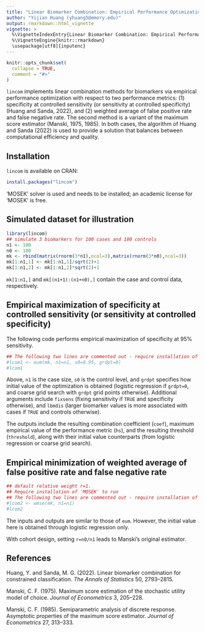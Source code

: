 ```yaml
---
title: "Linear Biomarker Combination: Empirical Performance Optimization"
author: "Yijian Huang (yhuang5@emory.edu)"
output: rmarkdown::html_vignette
vignette: >
  %\VignetteIndexEntry{Linear Biomarker Combination: Empirical Performance Optimization}
  %\VignetteEngine{knitr::rmarkdown}
  \usepackage[utf8]{inputenc}
---
```


```r
knitr::opts_chunk$set(
  collapse = TRUE,
  comment = "#>"
)
```

`lincom` implements linear combination methods for biomarkers
via empirical performance optimization with respect to two performance
metrics: (1) specificity at controlled sensitivity (or sensitivity at
controlled specificity) (Huang and Sanda, 2022), and (2) weighted average
of false positive rate and false negative rate. The second method
is a variant of the maximum score estimator (Manski, 1975, 1985). In both
cases, the algorithm
of Huang and Sanda (2022) is used to provide a solution that balances between
computational efficiency and quality.

## Installation
`lincom` is available on CRAN:
```r
install.packages("lincom")
```
'MOSEK' solver is used and needs to be installed; an academic license for
'MOSEK' is free.

## Simulated dataset for illustration
```r
library(lincom)
## simulate 3 biomarkers for 100 cases and 100 controls
n1 <- 100
n0 <- 100
mk <- rbind(matrix(rnorm(3*n1),ncol=3),matrix(rnorm(3*n0),ncol=3))
mk[1:n1,1] <- mk[1:n1,1]/sqrt(2)+1
mk[1:n1,2] <- mk[1:n1,2]*sqrt(2)+1
```
`mk[1:n1,]` and `mk[(n1+1):(n1+n0),]` contain the case and control data,
respectively.

## Empirical maximization of specificity at controlled sensitivity (or sensitivity at controlled specificity)
The following code performs empirical maximization of specificity at 95% sensitivity.
```r
## The following two lines are commented out - require installation of 'MOSEK' to run
#lcom1 <- eum(mk, n1=n1, s0=0.95, grdpt=0)
#lcom1
```
Above, `n1` is the case size, `s0` is the control level, and `grdpt` specifies
how initial value of the optimization is obtained (logistic regression if
`grdpt=0`, and coarse grid search with `grdpt` grid points otherwise). Additional arguments include `fixsens` (fixing sensitivity if `TRUE` and specificity otherwise), and `lbmdis` (larger biomarker values is more associated with cases if `TRUE` and controls otherwise).

The outputs include the resulting combination coefficient (`coef`), maximum
empirical value of the performance metric (`hs`), and the resulting
threshold (`threshold`), along with their initial value counterparts (from logistic regression or coarse grid search).

## Empirical minimization of weighted average of false positive rate and false negative rate
```r
## default relative weight r=1.
## Require installation of 'MOSEK' to run
## The following two lines are commented out - require installation of 'MOSEK' to run
#lcom2 <- wmse(mk, n1=n1)
#lcom2
```
The inputs and outputs are similar to those of `eum`. However, the initial value here is obtained through logistic regression only.

With cohort design, setting `r=n0/n1` leads to Manski's original estimator.

## References

Huang, Y. and Sanda, M. G. (2022). Linear biomarker combination for
constrained classification. _The Annals of Statistics_ 50, 2793--2815.

Manski, C. F. (1975). Maximum score estimation of the stochastic utility model
of choice. _Journal of Econometrics_ 3, 205--228.

Manski, C. F. (1985). Semiparametric analysis of discrete response. Asymptotic
properties of the maximum score estimator. _Journal of Econometrics_ 27,
313--333.